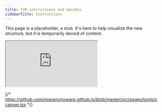 ```yaml
---
title: TVM instructions and opcodes
sidebarTitle: Instructions
---
```


This page is a placeholder, a stub. It's here to help visualize the new structure, but it is temporarily devoid of content.

<iframe
  src="https://txtracer.ton.org/spec/"
  title="Table of instructions"
  allow="clipboard-read; clipboard-write; storage-access"
  sandbox="allow-scripts allow-same-origin"
  className="w-full h-96 rounded-xl"
></iframe>

{/* https://github.com/nowarp/nowarp.github.io/blob/master/src/pages/tools/scanner.tsx */}
